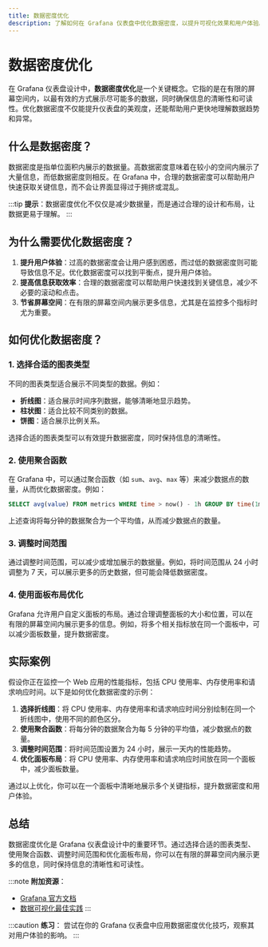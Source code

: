 ```yaml
---
title: 数据密度优化
description: 了解如何在 Grafana 仪表盘中优化数据密度，以提升可视化效果和用户体验。本文适合初学者，包含概念讲解、代码示例和实际案例。
---
```


# 数据密度优化

在 Grafana 仪表盘设计中，**数据密度优化**是一个关键概念。它指的是在有限的屏幕空间内，以最有效的方式展示尽可能多的数据，同时确保信息的清晰性和可读性。优化数据密度不仅能提升仪表盘的美观度，还能帮助用户更快地理解数据趋势和异常。

## 什么是数据密度？

数据密度是指单位面积内展示的数据量。高数据密度意味着在较小的空间内展示了大量信息，而低数据密度则相反。在 Grafana 中，合理的数据密度可以帮助用户快速获取关键信息，而不会让界面显得过于拥挤或混乱。

:::tip
**提示**：数据密度优化不仅仅是减少数据量，而是通过合理的设计和布局，让数据更易于理解。
:::

## 为什么需要优化数据密度？

1. **提升用户体验**：过高的数据密度会让用户感到困惑，而过低的数据密度则可能导致信息不足。优化数据密度可以找到平衡点，提升用户体验。
2. **提高信息获取效率**：合理的数据密度可以帮助用户快速找到关键信息，减少不必要的滚动和点击。
3. **节省屏幕空间**：在有限的屏幕空间内展示更多信息，尤其是在监控多个指标时尤为重要。

## 如何优化数据密度？

### 1. 选择合适的图表类型

不同的图表类型适合展示不同类型的数据。例如：

- **折线图**：适合展示时间序列数据，能够清晰地显示趋势。
- **柱状图**：适合比较不同类别的数据。
- **饼图**：适合展示比例关系。

选择合适的图表类型可以有效提升数据密度，同时保持信息的清晰性。

### 2. 使用聚合函数

在 Grafana 中，可以通过聚合函数（如 `sum`、`avg`、`max` 等）来减少数据点的数量，从而优化数据密度。例如：

```sql
SELECT avg(value) FROM metrics WHERE time > now() - 1h GROUP BY time(1m)
```

上述查询将每分钟的数据聚合为一个平均值，从而减少数据点的数量。

### 3. 调整时间范围

通过调整时间范围，可以减少或增加展示的数据量。例如，将时间范围从 24 小时调整为 7 天，可以展示更多的历史数据，但可能会降低数据密度。

### 4. 使用面板布局优化

Grafana 允许用户自定义面板的布局。通过合理调整面板的大小和位置，可以在有限的屏幕空间内展示更多的信息。例如，将多个相关指标放在同一个面板中，可以减少面板数量，提升数据密度。

## 实际案例

假设你正在监控一个 Web 应用的性能指标，包括 CPU 使用率、内存使用率和请求响应时间。以下是如何优化数据密度的示例：

1. **选择折线图**：将 CPU 使用率、内存使用率和请求响应时间分别绘制在同一个折线图中，使用不同的颜色区分。
2. **使用聚合函数**：将每分钟的数据聚合为每 5 分钟的平均值，减少数据点的数量。
3. **调整时间范围**：将时间范围设置为 24 小时，展示一天内的性能趋势。
4. **优化面板布局**：将 CPU 使用率、内存使用率和请求响应时间放在同一个面板中，减少面板数量。

通过以上优化，你可以在一个面板中清晰地展示多个关键指标，提升数据密度和用户体验。

## 总结

数据密度优化是 Grafana 仪表盘设计中的重要环节。通过选择合适的图表类型、使用聚合函数、调整时间范围和优化面板布局，你可以在有限的屏幕空间内展示更多的信息，同时保持信息的清晰性和可读性。

:::note
**附加资源**：
- [Grafana 官方文档](https://grafana.com/docs/)
- [数据可视化最佳实践](https://www.tableau.com/learn/whitepapers/visual-best-practices)
:::

:::caution
**练习**：
尝试在你的 Grafana 仪表盘中应用数据密度优化技巧，观察其对用户体验的影响。
:::